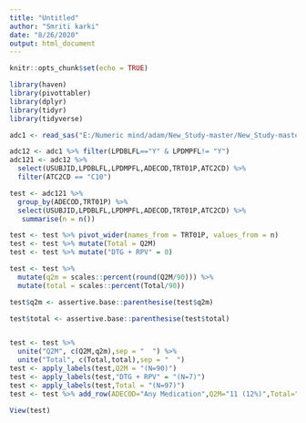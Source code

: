 ---
title: "Untitled"
author: "Smriti karki"
date: "8/26/2020"
output: html_document
---

```{r setup, include=FALSE}
knitr::opts_chunk$set(echo = TRUE)
```

```{r}

library(haven)
library(pivottabler)
library(dplyr)
library(tidyr)
library(tidyverse)
```

```{r}
adc1 <- read_sas("E:/Numeric mind/adam/New_Study-master/New_Study-master/adam/adc1.sas7bdat",NULL)

adc12 <- adc1 %>% filter(LPDBLFL=="Y" & LPDMPFL!= "Y")
adc121 <- adc12 %>% 
  select(USUBJID,LPDBLFL,LPDMPFL,ADECOD,TRT01P,ATC2CD) %>% 
  filter(ATC2CD == "C10")

test <- adc121 %>% 
  group_by(ADECOD,TRT01P) %>%
  select(USUBJID,LPDBLFL,LPDMPFL,ADECOD,TRT01P,ATC2CD) %>% 
   summarise(n = n())

test <- test %>% pivot_wider(names_from = TRT01P, values_from = n)
test <- test %>% mutate(Total = Q2M)
test <- test %>% mutate("DTG + RPV" = 0)

test <- test %>%
  mutate(q2m = scales::percent(round(Q2M/90))) %>%
  mutate(total = scales::percent(Total/90))

test$q2m <- assertive.base::parenthesise(test$q2m)

test$total <- assertive.base::parenthesise(test$total)


test <- test %>% 
  unite("Q2M", c(Q2M,q2m),sep = "  ") %>% 
  unite("Total", c(Total,total),sep = "  ")
test <- apply_labels(test,Q2M = "(N=90)")
test <- apply_labels(test,"DTG + RPV" = "(N=7)")
test <- apply_labels(test,Total = "(N=97)")
test <- test %>% add_row(ADECOD="Any Medication",Q2M="11 (12%)",Total="11 (11%)",`DTG + RPV`= "0",.before = 1)

View(test) 

```
